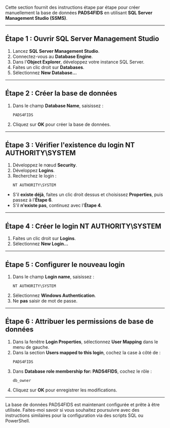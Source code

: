 Cette section fournit des instructions étape par étape pour créer manuellement la base de données **PADS4FIDS** en utilisant **SQL Server Management Studio (SSMS)**.

***

## **Étape 1 : Ouvrir SQL Server Management Studio**

1. Lancez **SQL Server Management Studio**.
2. Connectez-vous au **Database Engine**.
3. Dans l'**Object Explorer**, développez votre instance SQL Server.
4. Faites un clic droit sur **Databases**.
5. Sélectionnez **New Database...**

***

## **Étape 2 : Créer la base de données**

1. Dans le champ **Database Name**, saisissez :
   ```
   PADS4FIDS
   ```
2. Cliquez sur **OK** pour créer la base de données.

***

## **Étape 3 : Vérifier l'existence du login NT AUTHORITY\SYSTEM**

1. Développez le nœud **Security**.
2. Développez **Logins**.
3. Recherchez le login :
   ```
   NT AUTHORITY\SYSTEM
   ```

* S'il **existe déjà**, faites un clic droit dessus et choisissez **Properties**, puis passez à l'**Étape 6**.
* S'il **n'existe pas**, continuez avec l'**Étape 4**.

***

## **Étape 4 : Créer le login NT AUTHORITY\SYSTEM**

1. Faites un clic droit sur **Logins**.
2. Sélectionnez **New Login...**

***

## **Étape 5 : Configurer le nouveau login**

1. Dans le champ **Login name**, saisissez :
   ```
   NT AUTHORITY\SYSTEM
   ```
2. Sélectionnez **Windows Authentication**.
3. Ne **pas** saisir de mot de passe.

***

## **Étape 6 : Attribuer les permissions de base de données**

1. Dans la fenêtre **Login Properties**, sélectionnez **User Mapping** dans le menu de gauche.
2. Dans la section **Users mapped to this login**, cochez la case à côté de :
   ```
   PADS4FIDS
   ```
3. Dans **Database role membership for: PADS4FIDS**, cochez le rôle :
   ```
   db_owner
   ```
4. Cliquez sur **OK** pour enregistrer les modifications.

***

La base de données PADS4FIDS est maintenant configurée et prête à être utilisée. Faites-moi savoir si vous souhaitez poursuivre avec des instructions similaires pour la configuration via des scripts SQL ou PowerShell.
